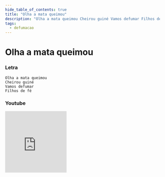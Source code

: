 ```yaml
---
hide_table_of_contents: true
title: "Olha a mata queimou"
description: "Olha a mata queimou Cheirou guiné Vamos defumar Filhos de fé"
tags:
  - defumacao
---
```


# Olha a mata queimou

### Letra

```text
Olha a mata queimou
Cheirou guiné
Vamos defumar
Filhos de fé
```

### Youtube

<iframe
  width="200"
  height="200"
  src="https://www.youtube.com/embed/H33NBpDPCiE"
  title="YouTube video player"
  frameborder="0"
  allow="accelerometer; autoplay; clipboard-write; encrypted-media; gyroscope; picture-in-picture; web-share"
  referrerpolicy="strict-origin-when-cross-origin"
  allowfullscreen
></iframe>